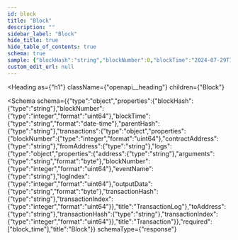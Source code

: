 ```yaml
---
id: block
title: "Block"
description: ""
sidebar_label: "Block"
hide_title: true
hide_table_of_contents: true
schema: true
sample: {"blockHash":"string","blockNumber":0,"blockTime":"2024-07-29T15:51:28.071Z","parentHash":"string","transactions":{"blockNumber":0,"contractAddress":"string","fromAddress":"string","logs":{"address":"string","arguments":"string","blockNumber":0,"eventName":"string","logIndex":0,"outputData":"string","transactionHash":"string","transactionIndex":0},"toAddress":"string","transactionHash":"string","transactionIndex":0}}
custom_edit_url: null
---
```



<Heading
  as={"h1"}
  className={"openapi__heading"}
  children={"Block"}
>
</Heading>





<Schema
  schema={{"type":"object","properties":{"blockHash":{"type":"string"},"blockNumber":{"type":"integer","format":"uint64"},"blockTime":{"type":"string","format":"date-time"},"parentHash":{"type":"string"},"transactions":{"type":"object","properties":{"blockNumber":{"type":"integer","format":"uint64"},"contractAddress":{"type":"string"},"fromAddress":{"type":"string"},"logs":{"type":"object","properties":{"address":{"type":"string"},"arguments":{"type":"string","format":"byte"},"blockNumber":{"type":"integer","format":"uint64"},"eventName":{"type":"string"},"logIndex":{"type":"integer","format":"uint64"},"outputData":{"type":"string","format":"byte"},"transactionHash":{"type":"string"},"transactionIndex":{"type":"integer","format":"uint64"}},"title":"TransactionLog"},"toAddress":{"type":"string"},"transactionHash":{"type":"string"},"transactionIndex":{"type":"integer","format":"uint64"}},"title":"Transaction"}},"required":["block_time"],"title":"Block"}}
  schemaType={"response"}
>
  
</Schema>
            
